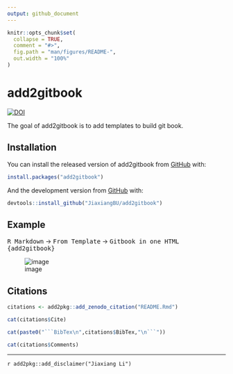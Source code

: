 ```yaml
---
output: github_document
---
```


<!-- README.md is generated from README.Rmd. Please edit that file -->

```r
knitr::opts_chunk$set(
  collapse = TRUE,
  comment = "#>",
  fig.path = "man/figures/README-",
  out.width = "100%"
)
```
# add2gitbook

<!-- badges: start -->
[![DOI](https://zenodo.org/badge/189961555.svg)](https://zenodo.org/badge/latestdoi/189961555)
<!-- badges: end -->

The goal of add2gitbook is to add templates to build git book.

## Installation

You can install the released version of add2gitbook from [GitHub](https://github.com/JiaxiangBU/add2gitbook) with:

``` r
install.packages("add2gitbook")
```

And the development version from [GitHub](https://github.com/) with:

``` r
devtools::install_github("JiaxiangBU/add2gitbook")
```
## Example

<kbd>R Markdown</kbd> ->
<kbd>From Template</kbd> ->
<kbd>Gitbook in one HTML {add2gitbook}</kbd>

![image](https://user-images.githubusercontent.com/15884785/58787257-06097480-861c-11e9-9a36-cfdf7bd5a5fb.png)

## Citations

```r
citations <- add2pkg::add_zenodo_citation("README.Rmd")
```

```r
cat(citations$Cite)
```

```r
cat(paste0("```BibTex\n",citations$BibTex,"\n```"))
```

```r
cat(citations$Comments)
```



***

`r add2pkg::add_disclaimer("Jiaxiang Li")`
